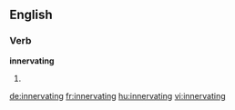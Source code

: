==English==

===Verb===
'''innervating'''

# {{present participle of|[[innervate]]}}

[[de:innervating]]
[[fr:innervating]]
[[hu:innervating]]
[[vi:innervating]]